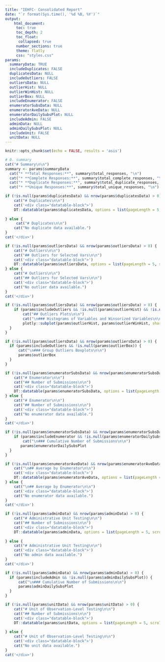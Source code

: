 ```yaml
---
title: "IEHFC- Consolidated Report"
date: "`r format(Sys.time(), '%d %B, %Y')`"
output: 
    html_document:
     toc: true
     toc_depth: 2
     toc_float:
      collapsed: true
     number_sections: true
     theme: flatly
     css: "styles.css"
params: 
  summaryData: TRUE
  includeDuplicates: FALSE
  duplicatesData: NULL
  includeOutliers: FALSE
  outliersData: NULL
  outlierHist: NULL
  outlierWinHist: NULL
  outlierBox: NULL
  includeEnumerator: FALSE
  enumeratorSubsData: NULL
  enumeratorAveData: NULL
  enumeratorDailySubsPlot: NULL
  includeAdmin: FALSE
  adminData: NULL
  adminDailySubsPlot: NULL
  includeUnit: FALSE
  unitData: NULL
---
```


```r
knitr::opts_chunk$set(echo = FALSE, results = 'asis')
```

```r
# 0. summary
cat("# Summary\n\n")
summary <- params$summaryData
  cat("* **Total Responses:**", summary$total_responses, "\n")
  cat("* **Complete Responses:**", summary$total_complete_responses, "\n")
  cat("* **Duplicate Responses:**", summary$total_duplicate_responses, "\n")
  cat("* **Unique Responses:**", summary$total_unique_responses, "\n")
```



```r
if (!is.null(params$duplicatesData) && nrow(params$duplicatesData) > 0) {
    cat("# Duplicates\n\n")
    cat('<div class="datatable-block">')
    DT::datatable(params$duplicatesData, options = list(pageLength = 5, scrollX = TRUE))
    
} else {
     cat("# Duplicates\n\n")
    cat("No duplicate data available.")
}
cat('</div>')
```


```r
if (!is.null(params$outliersData) && nrow(params$outliersData) > 0) {
    cat("# Outliers\n\n")
    cat("## Outliers for Selected Vars\n\n")
    cat('<div class="datatable-block">')
    DT::datatable(params$outliersData, options = list(pageLength = 5, scrollX = TRUE))
} else {
    cat("# Outliers\n\n")
    cat("## Outliers for Selected Vars\n\n")
    cat('<div class="datatable-block">')
    cat("No outlier data available.")
}
cat('</div>')
```



```r

if (!is.null(params$outliersData) && nrow(params$outliersData) > 0) {
    if (params$includeOutliers && !is.null(params$outlierHist) && !is.null(params$outlierWinHist)) {
        cat("## Outliers Plots\n\n")  
        cat("\n### Histograms of Variables and Winsorized Variables\n\n")
        plotly::subplot(params$outlierHist, params$outlierWinHist, shareY = FALSE, titleX = FALSE)
  }
} 
```


```r
if (!is.null(params$outliersData) && nrow(params$outliersData) > 0) {
  if (params$includeOutliers && !is.null(params$outlierBox)) {
      cat("\n### Group Outliers Boxplots\n\n")
      params$outlierBox
  }
}
```


```r
if (!is.null(params$enumeratorSubsData) && nrow(params$enumeratorSubsData) > 0) {
    cat("# Enumerator\n\n")
    cat("## Number of Submissions\n\n")
    cat('<div class="datatable-block">')
    DT::datatable(params$enumeratorSubsData, options = list(pageLength = 5, scrollX = TRUE))
} else {
    cat("# Enumerator\n\n")
    cat("## Number of Submissions\n\n")
    cat('<div class="datatable-block">')
    cat("No enumerator data available.")
}
cat('</div>')
```


```r
if (!is.null(params$enumeratorSubsData) && nrow(params$enumeratorSubsData) > 0) {
    if (params$includeEnumerator && !is.null(params$enumeratorDailySubsPlot)) {
        cat("\n### Cumulative Number of Submissions\n\n")
       params$enumeratorDailySubsPlot
  }
}
```


```r
if (!is.null(params$enumeratorAveData) && nrow(params$enumeratorAveData) > 0) {
    cat("\n## Average by Enumerator\n\n")
    cat('<div class="datatable-block">')
    DT::datatable(params$enumeratorAveData, options = list(pageLength = 5, scrollX = TRUE))
} else {
    cat("\n## Average by Enumerator\n\n")
    cat('<div class="datatable-block">')
    cat("No enumerator data available.")
}
cat('</div>')
```



```r

if (!is.null(params$adminData) && nrow(params$adminData) > 0) {
    cat("# Administrative Unit Testing\n\n")
    cat("## Number of Submissions\n\n")
    cat('<div class="datatable-block">')
    DT::datatable(params$adminData, options = list(pageLength = 5, scrollX = TRUE))
    
} else {
    cat("# Administrative Unit Testing\n\n")
    cat('<div class="datatable-block">')
    cat("No admin data available.")
}
cat('</div>')
```


```r

if (!is.null(params$adminData) && nrow(params$adminData) > 0) {
  if (params$includeAdmin && !is.null(params$adminDailySubsPlot)) {
      cat("\n### Cumulative Number of Submissions\n\n")
      params$adminDailySubsPlot
  }
}
```


```r

if (!is.null(params$unitData) && nrow(params$unitData) > 0) {
    cat("# Unit of Observation-Level Testing\n\n")
    cat("## Number of Submissions\n\n")
    cat('<div class="datatable-block">')
    DT::datatable(params$unitData, options = list(pageLength = 5, scrollX = TRUE))
    
} else {
    cat("# Unit of Observation-Level Testing\n\n")
    cat('<div class="datatable-block">')
    cat("No unit data available.")
}
cat('</div>')
```
